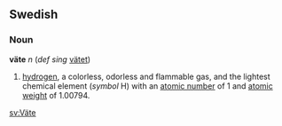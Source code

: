 ==Swedish==
=== Noun ===
'''väte''' ''n'' (''def sing'' [[vätet]])

# [[hydrogen]], a colorless, odorless and flammable gas, and the lightest chemical element (''symbol'' H) with an [[atomic number]] of 1 and [[atomic weight]] of 1.00794.


[[sv:Väte]]